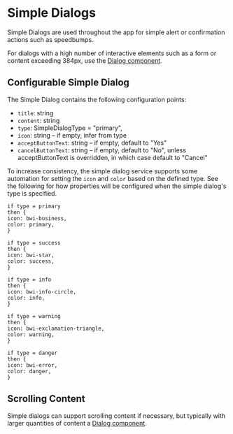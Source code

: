 

<Meta of={stories} />

# Simple Dialogs

Simple Dialogs are used throughout the app for simple alert or confirmation actions such as
speedbumps.

For dialogs with a high number of interactive elements such as a form or content exceeding 384px,
use the [Dialog component](?path=/docs/component-library-dialogs-dialog--docs).

<Primary />
<Controls />

## Configurable Simple Dialog

The Simple Dialog contains the following configuration points:

- `title`: string
- `content`: string
- `type`: SimpleDialogType = "primary",
- `icon`: string – if empty, infer from type
- `acceptButtonText`: string – if empty, default to "Yes"
- `cancelButtonText`: string – if empty, default to "No", unless acceptButtonText is overridden, in
  which case default to "Cancel"

To increase consistency, the simple dialog service supports some automation for setting the `icon`
and `color` based on the defined type. See the following for how properties will be configured when
the simple dialog's type is specified.

```
if type = primary
then {
icon: bwi-business,
color: primary,
}

if type = success
then {
icon: bwi-star,
color: success,
}

if type = info
then {
icon: bwi-info-circle,
color: info,
}

if type = warning
then {
icon: bwi-exclamation-triangle,
color: warning,
}

if type = danger
then {
icon: bwi-error,
color: danger,
}
```

## Scrolling Content

Simple dialogs can support scrolling content if necessary, but typically with larger quantities of
content a [Dialog component](?path=/docs/component-library-dialogs-dialog--docs).

<Story of={stories.ScrollingContent} />
